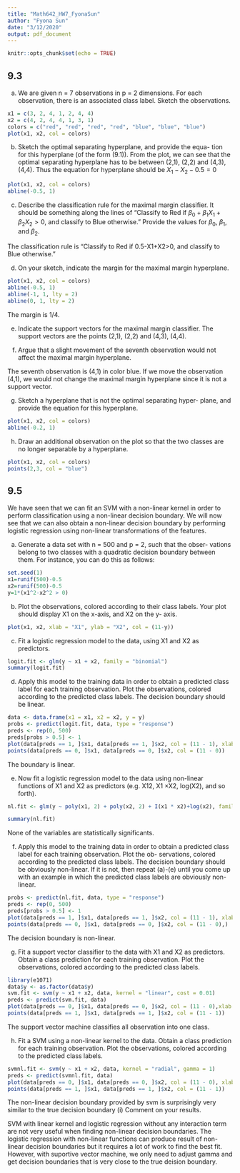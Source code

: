 ```yaml
---
title: "Math642_HW7_FyonaSun"
author: "Fyona Sun"
date: "3/12/2020"
output: pdf_document
---
```


```r
knitr::opts_chunk$set(echo = TRUE)
```

## 9.3
(a) We are given n = 7 observations in p = 2 dimensions. For each observation, there is an associated class label. Sketch the observations.
```r
x1 = c(3, 2, 4, 1, 2, 4, 4)
x2 = c(4, 2, 4, 4, 1, 3, 1)
colors = c("red", "red", "red", "red", "blue", "blue", "blue")
plot(x1, x2, col = colors)
```

(b) Sketch the optimal separating hyperplane, and provide the equa- tion for this hyperplane (of the form (9.1)).
From the plot, we can see that the optimal separating hyperplane has to be between (2,1), (2,2) and (4,3), (4,4).
Thus the equation for hyperplane should be $X_1-X_2-0.5=0$
```r
plot(x1, x2, col = colors)
abline(-0.5, 1)
```

(c) Describe the classification rule for the maximal margin classifier. It should be something along the lines of “Classify to Red if $\beta_0 + \beta_1X_1 + \beta_2X_2 > 0$, and classify to Blue otherwise.” Provide the values for $\beta_0$, $\beta_1$, and $\beta_2$.

The classification rule is "Classify to Red if 0.5-X1+X2>0, and classify to Blue otherwise.”

(d) On your sketch, indicate the margin for the maximal margin hyperplane.

```r
plot(x1, x2, col = colors)
abline(-0.5, 1)
abline(-1, 1, lty = 2)
abline(0, 1, lty = 2)
```
The margin is 1/4.

(e) Indicate the support vectors for the maximal margin classifier.
The support vectors are the points (2,1), (2,2) and (4,3), (4,4).

(f) Argue that a slight movement of the seventh observation would not affect the maximal margin hyperplane.

The seventh observation is (4,1) in color blue. If we move the observation (4,1), we would not change the maximal margin hyperplane since it is not a support vector.

(g) Sketch a hyperplane that is not the optimal separating hyper- plane, and provide the equation for this hyperplane.
```r
plot(x1, x2, col = colors)
abline(-0.2, 1)
```

(h) Draw an additional observation on the plot so that the two classes are no longer separable by a hyperplane.
```r
plot(x1, x2, col = colors)
points(2,3, col = "blue")
```

## 9.5

We have seen that we can fit an SVM with a non-linear kernel in order to perform classification using a non-linear decision boundary. We will now see that we can also obtain a non-linear decision boundary by performing logistic regression using non-linear transformations of the features.

(a) Generate a data set with n = 500 and p = 2, such that the obser- vations belong to two classes with a quadratic decision boundary between them. For instance, you can do this as follows:
```r
set.seed(1)
x1=runif(500)-0.5
x2=runif(500)-0.5
y=1*(x1^2-x2^2 > 0)
```
(b) Plot the observations, colored according to their class labels. Your plot should display X1 on the x-axis, and X2 on the y- axis.
```r
plot(x1, x2, xlab = "X1", ylab = "X2", col = (11-y))
```

(c) Fit a logistic regression model to the data, using X1 and X2 as predictors.
```r
logit.fit <- glm(y ~ x1 + x2, family = "binomial")
summary(logit.fit)
```
(d) Apply this model to the training data in order to obtain a predicted class label for each training observation. Plot the observations, colored according to the predicted class labels. The decision boundary should be linear.
```r
data <- data.frame(x1 = x1, x2 = x2, y = y)
probs <- predict(logit.fit, data, type = "response")
preds <- rep(0, 500)
preds[probs > 0.5] <- 1
plot(data[preds == 1, ]$x1, data[preds == 1, ]$x2, col = (11 - 1), xlab = "X1", ylab = "X2")
points(data[preds == 0, ]$x1, data[preds == 0, ]$x2, col = (11 - 0))
```

The boundary is linear.

(e) Now fit a logistic regression model to the data using non-linear functions of X1 and X2 as predictors (e.g. X12, X1 ×X2, log(X2), and so forth).
```r
nl.fit <- glm(y ~ poly(x1, 2) + poly(x2, 2) + I(x1 * x2)+log(x2), family = "binomial")

summary(nl.fit)
```
None of the variables are statistically significants.

(f) Apply this model to the training data in order to obtain a predicted class label for each training observation. Plot the ob- servations, colored according to the predicted class labels. The decision boundary should be obviously non-linear. If it is not, then repeat (a)-(e) until you come up with an example in which the predicted class labels are obviously non-linear.
```r
probs <- predict(nl.fit, data, type = "response")
preds <- rep(0, 500)
preds[probs > 0.5] <- 1
plot(data[preds == 1, ]$x1, data[preds == 1, ]$x2, col = (11 - 1), xlab = "X1", ylab = "X2")
points(data[preds == 0, ]$x1, data[preds == 0, ]$x2, col = (11 - 0),)
```
The decision boundary is non-linear.


(g) Fit a support vector classifier to the data with X1 and X2 as predictors. Obtain a class prediction for each training observation. Plot the observations, colored according to the predicted class labels.
```r
library(e1071)
data$y <- as.factor(data$y)
svm.fit <- svm(y ~ x1 + x2, data, kernel = "linear", cost = 0.01)
preds <- predict(svm.fit, data)
plot(data[preds == 0, ]$x1, data[preds == 0, ]$x2, col = (11 - 0),xlab = "X1", ylab = "X2")
points(data[preds == 1, ]$x1, data[preds == 1, ]$x2, col = (11 - 1))
```
The support vector machine classifies all observation into one class.

(h) Fit a SVM using a non-linear kernel to the data. Obtain a class prediction for each training observation. Plot the observations, colored according to the predicted class labels.
```r
svmnl.fit <- svm(y ~ x1 + x2, data, kernel = "radial", gamma = 1)
preds <- predict(svmnl.fit, data)
plot(data[preds == 0, ]$x1, data[preds == 0, ]$x2, col = (11 - 0), xlab = "X1", ylab = "X2")
points(data[preds == 1, ]$x1, data[preds == 1, ]$x2, col = (11 - 1))
```
The non-linear decision boundary provided by svm is surprisingly very similar to the true decision boundary
(i) Comment on your results.

SVM with linear kernel and logistic regression without any interaction term are not very useful when finding non-linear decision boundaries. The logistic regression with non-linear functions can produce result of non-linear decision boundaries but it requires a lot of work to find the best fit. However, with suportive vector machine, we only need to adjust gamma and get decision boundaries that is very close to the true deision boundary.
